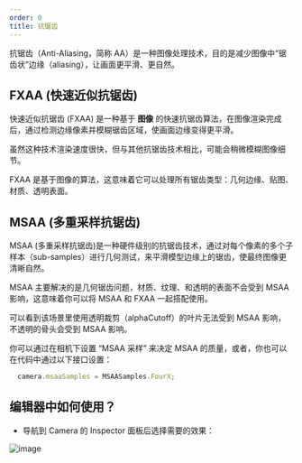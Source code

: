 ```yaml
---
order: 0
title: 抗锯齿
---
```


抗锯齿（Anti-Aliasing，简称 AA）是一种图像处理技术，目的是减少图像中“锯齿状”边缘（aliasing），让画面更平滑、更自然。

<Comparison
  leftSrc="https://mdn.alipayobjects.com/huamei_9ahbho/afts/img/A*i_i6TJFeLV8AAAAAAAAAAAAAegDwAQ/original"
  leftText="OFF"
  rightSrc="https://mdn.alipayobjects.com/huamei_9ahbho/afts/img/A*41n8SZdM8jYAAAAAAAAAAAAAegDwAQ/original"
  rightText="FXAA + MSAA"
/>

## FXAA (快速近似抗锯齿)
快速近似抗锯齿 (FXAA) 是一种基于 **图像** 的快速抗锯齿算法，在图像渲染完成后，通过检测边缘像素并模糊锯齿区域，使画面边缘变得更平滑。

<Callout type="info">
  虽然这种技术渲染速度很快，但与其他抗锯齿技术相比，可能会稍微模糊图像细节。
</Callout>

<Comparison
  leftSrc="https://mdn.alipayobjects.com/huamei_9ahbho/afts/img/A*oTb9Trh4Y9sAAAAAAAAAAAAAegDwAQ/original"
  leftText="FXAA OFF"
  rightSrc="https://mdn.alipayobjects.com/huamei_9ahbho/afts/img/A*my-aSI1FnpoAAAAAAAAAAAAAegDwAQ/original"
  rightText="FXAA ON"
/>

<Callout type="positive">
 FXAA 是基于图像的算法，这意味着它可以处理所有锯齿类型：几何边缘、贴图、材质、透明表面。
</Callout>

## MSAA (多重采样抗锯齿)
MSAA (多重采样抗锯齿)是一种硬件级别的抗锯齿技术，通过对每个像素的多个子样本（sub-samples）进行几何测试，来平滑模型边缘上的锯齿，使最终图像更清晰自然。

<Callout type="info">
  MSAA 主要解决的是几何锯齿问题，材质、纹理、和透明的表面不会受到 MSAA 影响，这意味着你可以将 MSAA 和 FXAA 一起搭配使用。
</Callout>

<Comparison
  leftSrc="https://mdn.alipayobjects.com/huamei_9ahbho/afts/img/A*oTb9Trh4Y9sAAAAAAAAAAAAAegDwAQ/original"
  leftText="MSAA OFF"
  rightSrc="https://mdn.alipayobjects.com/huamei_9ahbho/afts/img/A*9T8LSJ2ORscAAAAAAAAAAAAAegDwAQ/original"
  rightText="MSAA 4x"
/>

<Callout type="warning">可以看到该场景里使用透明裁剪（alphaCutoff）的叶片无法受到 MSAA 影响，不透明的骨头会受到 MSAA 影响。</Callout>

你可以通过在相机下设置 “MSAA 采样” 来决定 MSAA 的质量，或者，你也可以在代码中通过以下接口设置：
```typescript
  camera.msaaSamples = MSAASamples.FourX;
```

## 编辑器中如何使用？
- 导航到 Camera 的 Inspector 面板后选择需要的效果：

![image](https://mdn.alipayobjects.com/huamei_9ahbho/afts/img/A*dgVPSrM27dcAAAAAAAAAAAAAegDwAQ/original) 
